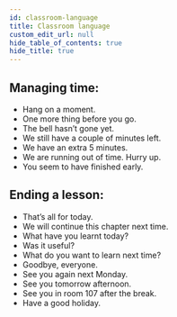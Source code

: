 ```yaml
---
id: classroom-language
title: Classroom language
custom_edit_url: null
hide_table_of_contents: true
hide_title: true
---
```



## Managing time: <AudioButton url="/media/Managing time.18947c92.mp3" />

- Hang on a moment.
- One more thing before you go.
- The bell hasn’t gone yet.
- We still have a couple of minutes left.
- We have an extra 5 minutes.
- We are running out of time. Hurry up.
- You seem to have finished early.

## Ending a lesson: <AudioButton url="/media/Ending a lesson.756d2379.mp3" />

- That’s all for today.
- We will continue this chapter next time.
- What have you learnt today?
- Was it useful?
- What do you want to learn next time?
- Goodbye, everyone.
- See you again next Monday.
- See you tomorrow afternoon.
- See you in room 107 after the break.
- Have a good holiday.

